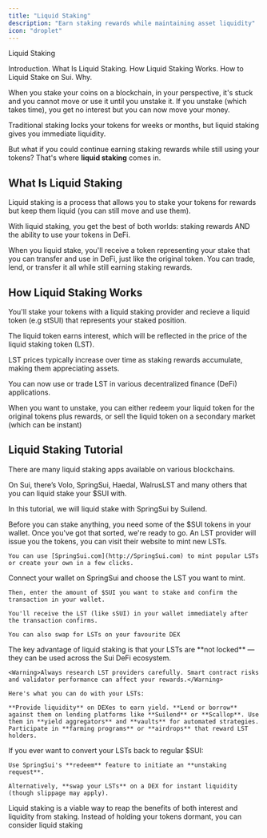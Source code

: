 ```yaml
---
title: "Liquid Staking"
description: "Earn staking rewards while maintaining asset liquidity"
icon: "droplet"
---
```


Liquid Staking

Introduction. What Is Liquid Staking. How Liquid Staking Works. How to Liquid Stake on Sui. Why.

When you stake your coins on a blockchain, in your perspective, it's stuck and you cannot move or use it until you unstake it.  If you unstake (which takes time), you get no interest but you can now move your money.

<Info>Traditional staking locks your tokens for weeks or months, but liquid staking gives you immediate liquidity.</Info>

But what if you could continue earning staking rewards while still using your tokens? That's where **liquid staking** comes in.

## What Is Liquid Staking

Liquid staking is a process that allows you to stake your tokens for rewards but keep them liquid (you can still move and use them).

<Check>With liquid staking, you get the best of both worlds: staking rewards AND the ability to use your tokens in DeFi.</Check>

When you liquid stake, you'll receive a token representing your stake that you can transfer and use in DeFi, just like the original token. You can trade, lend, or transfer it all while still earning staking rewards.

## How Liquid Staking Works

You'll stake your tokens with a liquid staking provider and recieve a liquid token (e.g stSUI) that represents your staked position.

The liquid token earns interest, which will be reflected in the price of the liquid staking token (LST).

<Tip>LST prices typically increase over time as staking rewards accumulate, making them appreciating assets.</Tip>

You can now use or trade LST in various decentralized finance (DeFi) applications.

When you want to unstake, you can either redeem your liquid token for the original tokens plus rewards, or sell the liquid token on a secondary market (which can be instant)

## Liquid Staking Tutorial

There are many liquid staking apps available on various blockchains.

On Sui, there’s Volo, SpringSui, Haedal, WalrusLST and many others that you can liquid stake your $SUI with.

In this tutorial, we will liquid stake with SpringSui by Suilend.

<Steps>
  <Step title="Get Your Sui Tokens" icon="coins">
    Before you can stake anything, you need some of the $SUI tokens in your wallet. Once you've got that sorted, we're ready to go.
  </Step>
  
  <Step title="Visit the LST Provider" icon="globe">
    An LST provider will issue you the tokens, you can visit their website to mint new LSTs.

    You can use [SpringSui.com](http://SpringSui.com) to mint popular LSTs or create your own in a few clicks.
  </Step>
  
  <Step title="Mint or Acquire LSTs" icon="plus">
    Connect your wallet on SpringSui and choose the LST you want to mint.

    Then, enter the amount of $SUI you want to stake and confirm the transaction in your wallet.

    You'll receive the LST (like sSUI) in your wallet immediately after the transaction confirms.

    You can also swap for LSTs on your favourite DEX
  </Step>
  
  <Step title="Use Your LST in DeFi" icon="chart-line">
    The key advantage of liquid staking is that your LSTs are **not locked** — they can be used across the Sui DeFi ecosystem.

    <Warning>Always research LST providers carefully. Smart contract risks and validator performance can affect your rewards.</Warning>

    Here's what you can do with your LSTs:

    **Provide liquidity** on DEXes to earn yield. **Lend or borrow** against them on lending platforms like **Suilend** or **Scallop**. Use them in **yield aggregators** and **vaults** for automated strategies. Participate in **farming programs** or **airdrops** that reward LST holders.
  </Step>
  
  <Step title="Unstake (Optional)" icon="arrow-left">
    If you ever want to convert your LSTs back to regular $SUI:

    Use SpringSui's **redeem** feature to initiate an **unstaking request**.

    Alternatively, **swap your LSTs** on a DEX for instant liquidity (though slippage may apply).
  </Step>
</Steps>

Liquid staking is a viable way to reap the benefits of both interest and liquidity from staking. Instead of holding your tokens dormant, you can consider liquid staking